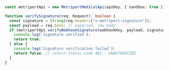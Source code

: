 ```typescript

const metriportApi = new MetriportMedicalApi(apiKey, { sandbox: true });

function verifySignature(req: Request): boolean {
  const signature = String(req.headers["x-metriport-signature"]);
  const payload = req.body; // unparsed, raw body
  if (metriportApi.verifyWebhookSignature(webhookKey, payload, signature)) {
    console.log(`Signature verified`);
    return true;
  } else {
    console.log(`Signature verification failed`);
    return false; // return status code 401 - UNAUTHORIZED
  }
}

```